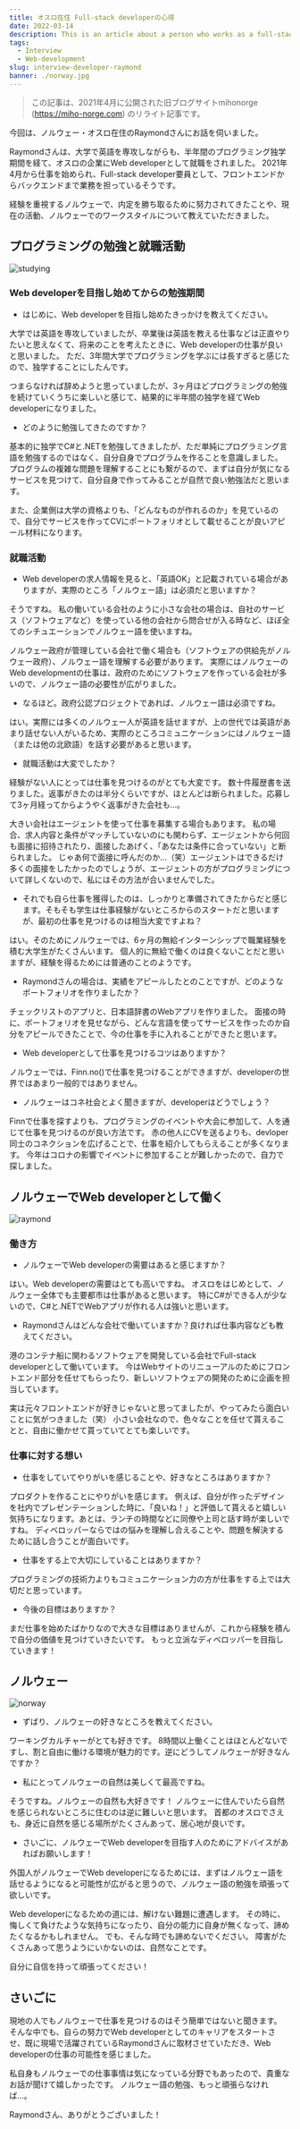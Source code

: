 ```yaml
---
title: オスロ在住 Full-stack developerの心得
date: 2022-03-14
description: This is an article about a person who works as a full-stack developer in Oslo. This time I interviewd Raymond how he got a job and what he experiences as a developer in Norway.
tags:
  - Interview
  - Web-development
slug: interview-developer-raymond
banner: ./norway.jpg
---
```


> この記事は、2021年4月に公開された旧ブログサイトmihonorge (https://miho-norge.com) のリライト記事です。

今回は、ノルウェー・オスロ在住のRaymondさんにお話を伺いました。

Raymondさんは、大学で英語を専攻しながらも、半年間のプログラミング独学期間を経て、オスロの企業にWeb developerとして就職をされました。
2021年4月から仕事を始められ、Full-stack developer要員として、フロントエンドからバックエンドまで業務を担っているそうです。

経験を重視するノルウェーで、内定を勝ち取るために努力されてきたことや、現在の活動、ノルウェーでのワークスタイルについて教えていただきました。

## プログラミングの勉強と就職活動
![studying](./studying.jpg)

### Web developerを目指し始めてからの勉強期間

- はじめに、Web developerを目指し始めたきっかけを教えてください。

大学では英語を専攻していましたが、卒業後は英語を教える仕事などは正直やりたいと思えなくて、将来のことを考えたときに、Web developerの仕事が良いと思いました。
ただ、3年間大学でプログラミングを学ぶには長すぎると感じたので、独学することにしたんです。

つまらなければ辞めようと思っていましたが、3ヶ月ほどプログラミングの勉強を続けていくうちに楽しいと感じて、結果的に半年間の独学を経てWeb developerになりました。

- どのように勉強してきたのですか？

基本的に独学でC#と.NETを勉強してきましたが、ただ単純にプログラミング言語を勉強するのではなく、自分自身でプログラムを作ることを意識しました。
プログラムの複雑な問題を理解することにも繋がるので、まずは自分が気になるサービスを見つけて、自分自身で作ってみることが自然で良い勉強法だと思います。

また、企業側は大学の資格よりも、「どんなものが作れるのか」を見ているので、自分でサービスを作ってCVにポートフォリオとして載せることが良いアピール材料になります。

### 就職活動

- Web developerの求人情報を見ると、「英語OK」と記載されている場合がありますが、実際のところ「ノルウェー語」は必須だと思いますか？

そうですね。
私の働いている会社のように小さな会社の場合は、自社のサービス（ソフトウェアなど）を使っている他の会社から問合せが入る時など、ほぼ全てのシチュエーションでノルウェー語を使いますね。

ノルウェー政府が管理している会社で働く場合も（ソフトウェアの供給先がノルウェー政府）、ノルウェー語を理解する必要があります。
実際にはノルウェーのWeb developmentの仕事は、政府のためにソフトウェアを作っている会社が多いので、ノルウェー語の必要性が広がりました。

- なるほど。政府公認プロジェクトであれば、ノルウェー語は必須ですね。

はい。実際には多くのノルウェー人が英語を話せますが、上の世代では英語があまり話せない人がいるため、実際のところコミュニケーションにはノルウェー語（または他の北欧語）を話す必要があると思います。

- 就職活動は大変でしたか？

経験がない人にとっては仕事を見つけるのがとても大変です。
数十件履歴書を送りました。返事がきたのは半分くらいですが、ほとんどは断られました。応募して3ヶ月経ってからようやく返事がきた会社も…。

大きい会社はエージェントを使って仕事を募集する場合もあります。
私の場合、求人内容と条件がマッチしていないのにも関わらず、エージェントから何回も面接に招待されたり、面接したあげく、「あなたは条件に合っていない」と断られました。
じゃあ何で面接に呼んだのか…（笑）エージェントはできるだけ多くの面接をしたかったのでしょうが、エージェントの方がプログラミングについて詳しくないので、私にはその方法が合いませんでした。

- それでも自ら仕事を獲得したのは、しっかりと準備されてきたからだと感じます。そもそも学生は仕事経験がないところからのスタートだと思いますが、最初の仕事を見つけるのは相当大変ですよね？

はい。そのためにノルウェーでは、6ヶ月の無給インターンシップで職業経験を積む大学生がたくさんいます。
個人的に無給で働くのは良くないことだと思いますが、経験を得るためには普通のことのようです。

- Raymondさんの場合は、実績をアピールしたとのことですが、どのようなポートフォリオを作りましたか？

チェックリストのアプリと、日本語辞書のWebアプリを作りました。
面接の時に、ポートフォリオを見せながら、どんな言語を使ってサービスを作ったのか自分をアピールできたことで、今の仕事を手に入れることができたと思います。

- Web developerとして仕事を見つけるコツはありますか？

ノルウェーでは、Finn.no()で仕事を見つけることができますが、developerの世界ではあまり一般的ではありません。

- ノルウェーはコネ社会とよく聞きますが、developerはどうでしょう？

Finnで仕事を探すよりも、プログラミングのイベントや大会に参加して、人を通じて仕事を見つけるのが良い方法です。
赤の他人にCVを送るよりも、devloper同士のコネクションを広げることで、仕事を紹介してもらえることが多くなります。
今年はコロナの影響でイベントに参加することが難しかったので、自力で探しました。

## ノルウェーでWeb developerとして働く
![raymond](./raymond.jpg)

### 働き方

- ノルウェーでWeb developerの需要はあると感じますか？

はい。Web developerの需要はとても高いですね。
オスロをはじめとして、ノルウェー全体でも主要都市は仕事があると思います。
特にC#ができる人が少ないので、C#と.NETでWebアプリが作れる人は強いと思います。

- Raymondさんはどんな会社で働いていますか？良ければ仕事内容なども教えてください。

港のコンテナ船に関わるソフトウェアを開発している会社でFull-stack developerとして働いています。
今はWebサイトのリニューアルのためにフロントエンド部分を任せてもらったり、新しいソフトウェアの開発のために企画を担当しています。

実は元々フロントエンドが好きじゃないと思ってましたが、やってみたら面白いことに気がつきました（笑）
小さい会社なので、色々なことを任せて貰えることと、自由に働かせて貰っていてとても楽しいです。

### 仕事に対する想い

- 仕事をしていてやりがいを感じることや、好きなところはありますか？

プロダクトを作ることにやりがいを感じます。
例えば、自分が作ったデザインを社内でプレゼンテーションした時に、「良いね！」と評価して貰えると嬉しい気持ちになります。あとは、ランチの時間などに同僚や上司と話す時が楽しいですね。
ディベロッパーならではの悩みを理解し合えることや、問題を解決するために話し合うことが面白いです。

- 仕事をする上で大切にしていることはありますか？

プログラミングの技術力よりもコミュニケーション力の方が仕事をする上では大切だと思っています。

- 今後の目標はありますか？

まだ仕事を始めたばかりなので大きな目標はありませんが、これから経験を積んで自分の価値を見つけていきたいです。
もっと立派なディベロッパーを目指していきます！

## ノルウェー
![norway](./norway.jpg)

- ずばり、ノルウェーの好きなところを教えてください。

ワーキングカルチャーがとても好きです。
8時間以上働くことはほとんどないですし、割と自由に働ける環境が魅力的です。逆にどうしてノルウェーが好きなんですか？

- 私にとってノルウェーの自然は美しくて最高ですね。

そうですね。ノルウェーの自然も大好きです！
ノルウェーに住んでいたら自然を感じられないところに住むのは逆に難しいと思います。
首都のオスロでさえも、身近に自然を感じる場所がたくさんあって、居心地が良いです。

- さいごに、ノルウェーでWeb developerを目指す人のためにアドバイスがあればお願いします！

外国人がノルウェーでWeb developerになるためには、まずはノルウェー語を話せるようになると可能性が広がると思うので、ノルウェー語の勉強を頑張って欲しいです。

Web developerになるための道には、解けない難題に遭遇します。
その時に、悔しくて負けたような気持ちになったり、自分の能力に自身が無くなって、諦めたくなるかもしれません。
でも、そんな時でも諦めないでください。
障害がたくさんあって思うようにいかないのは、自然なことです。

自分に自信を持って頑張ってください！

## さいごに
現地の人でもノルウェーで仕事を見つけるのはそう簡単ではないと聞きます。
そんな中でも、自らの努力でWeb developerとしてのキャリアをスタートさせ、既に現場で活躍されているRaymondさんに取材させていただき、Web developerの仕事の可能性を感じました。

私自身もノルウェーでの仕事事情は気になっている分野でもあったので、貴重なお話が聞けて嬉しかったです。
ノルウェー語の勉強、もっと頑張らなければ…。

Raymondさん、ありがとうございました！


